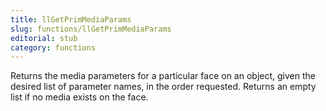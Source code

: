 ```yaml
---
title: llGetPrimMediaParams
slug: functions/llGetPrimMediaParams
editorial: stub
category: functions
---
```


<LSLFunction name="llGetPrimMediaParams"/>

Returns the media parameters for a particular face on an object, given the desired list of parameter names, in the order requested. Returns an empty list if no media exists on the face.
